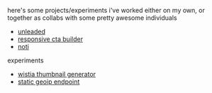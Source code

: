 
<Helmet>
  <title>projects</title>
  <link rel="icon" type="image/png" href={favicon} />
</Helmet>

here's some projects/experiments i've worked either on my own, or together as collabs with some pretty awesome individuals

- [unleaded](https://github.com/mirshko/unleaded)
- [responsive cta builder](https://responsivectabuilder.com/)
- [noti](https://noti.center/)

experiments

- [wistia thumbnail generator](https://thumbnailer.netlify.com/)
- [static geoip endpoint](https://geoip.netlify.com/)
